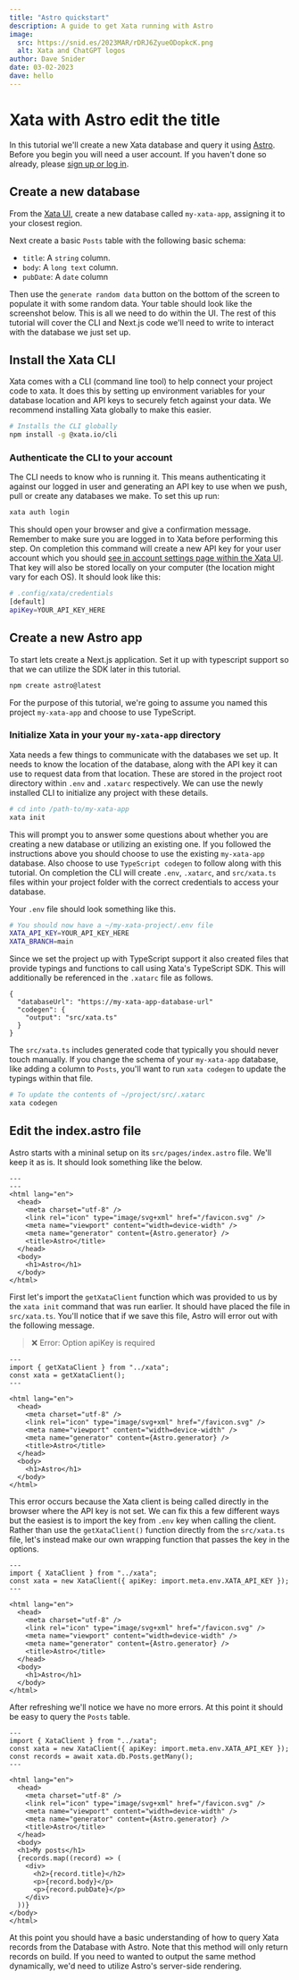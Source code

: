 ```yaml
---
title: "Astro quickstart"
description: A guide to get Xata running with Astro
image:
  src: https://snid.es/2023MAR/rDRJ6ZyueODopkcK.png
  alt: Xata and ChatGPT logos
author: Dave Snider
date: 03-02-2023
dave: hello
---
```


# Xata with Astro edit the title

In this tutorial we'll create a new Xata database and query it using [Astro][2]. Before you begin you will need a user account. If you haven't done so already, please [sign up or log in][0].

## Create a new database

From the [Xata UI][0], create a new database called `my-xata-app`, assigning it to your closest region.

Next create a basic `Posts` table with the following basic schema:

- `title`: A `string` column.
- `body`: A `long text` column.
- `pubDate`: A `date` column

Then use the `generate random data` button on the bottom of the screen to populate it with some random data. Your table should look like the screenshot below. This is all we need to do within the UI. The rest of this tutorial will cover the CLI and Next.js code we'll need to write to interact with the database we just set up.

<ArticleImage src="https://xata.io/docs/images/docs/getting-started/posts.png" width="1688" height="949" alt="A xata table of posts" caption="A simple posts table" variant="magic_ray" position="center" />

## Install the Xata CLI

Xata comes with a CLI (command line tool) to help connect your project code to xata. It does this by setting up environment variables for your database location and API keys to securely fetch against your data. We recommend installing Xata globally to make this easier.

```bash
# Installs the CLI globally
npm install -g @xata.io/cli
```

### Authenticate the CLI to your account

The CLI needs to know who is running it. This means authenticating it against our logged in user and generating an API key to use when we push, pull or create any databases we make. To set this up run:

```bash
xata auth login
```

This should open your browser and give a confirmation message. Remember to make sure you are logged in to Xata before performing this step. On completion this command will create a new API key for your user account which you should [see in account settings page within the Xata UI][1]. That key will also be stored locally on your computer (the location might vary for each OS). It should look like this:

```sh
# .config/xata/credentials
[default]
apiKey=YOUR_API_KEY_HERE
```

## Create a new Astro app

To start lets create a Next.js application. Set it up with typescript support so that we can utilize the SDK later in this tutorial.

```bash
npm create astro@latest
```

For the purpose of this tutorial, we're going to assume you named this project `my-xata-app` and choose to use TypeScript.

### Initialize Xata in your your `my-xata-app` directory

Xata needs a few things to communicate with the databases we set up. It needs to know the location of the database, along with the API key it can use to request data from that location. These are stored in the project root directory within `.env` and `.xatarc` respectively. We can use the newly installed CLI to initialize any project with these details.

```bash
# cd into /path-to/my-xata-app
xata init
```

This will prompt you to answer some questions about whether you are creating a new database or utilizing an existing one. If you followed the instructions above you should choose to use the existing `my-xata-app` database. Also choose to use `TypeScript codegen` to follow along with this tutorial. On completion the CLI will create `.env`, `.xatarc`, and `src/xata.ts` files within your project folder with the correct credentials to access your database.

Your `.env` file should look something like this.

```bash
# You should now have a ~/my-xata-project/.env file
XATA_API_KEY=YOUR_API_KEY_HERE
XATA_BRANCH=main
```

Since we set the project up with TypeScript support it also created files that provide typings and functions to call using Xata's TypeScript SDK. This will additionally be referenced in the `.xatarc` file as follows.

```jsonc {3}
{
  "databaseUrl": "https://my-xata-app-database-url"
  "codegen": {
    "output": "src/xata.ts"
  }
}
```

The `src/xata.ts` includes generated code that typically you should never touch manually. If you change the schema of your `my-xata-app` database, like adding a column to `Posts`, you'll want to run `xata codegen` to update the typings within that file.

```bash
# To update the contents of ~/project/src/.xatarc
xata codegen
```

## Edit the index.astro file

Astro starts with a mininal setup on its `src/pages/index.astro` file. We'll keep it as is. It should look something like the below.

```tsx
---
---
<html lang="en">
  <head>
    <meta charset="utf-8" />
    <link rel="icon" type="image/svg+xml" href="/favicon.svg" />
    <meta name="viewport" content="width=device-width" />
    <meta name="generator" content={Astro.generator} />
    <title>Astro</title>
  </head>
  <body>
    <h1>Astro</h1>
  </body>
</html>
```

First let's import the `getXataClient` function which was provided to us by the `xata init` command that was run earlier. It should have placed the file in `src/xata.ts`. You'll notice that if we save this file, Astro will error out with the following message.

> ❌ Error: Option apiKey is required

```tsx {2-3}
---
import { getXataClient } from "../xata";
const xata = getXataClient();
---

<html lang="en">
  <head>
    <meta charset="utf-8" />
    <link rel="icon" type="image/svg+xml" href="/favicon.svg" />
    <meta name="viewport" content="width=device-width" />
    <meta name="generator" content={Astro.generator} />
    <title>Astro</title>
  </head>
  <body>
    <h1>Astro</h1>
  </body>
</html>
```

This error occurs because the Xata client is being called directly in the browser where the API key is not set. We can fix this a few different ways but the easiest is to import the key from `.env` key when calling the client. Rather than use the `getXataClient()` function directly from the `src/xata.ts` file, let's instead make our own wrapping function that passes the key in the options.

```tsx {2-3}
---
import { XataClient } from "../xata";
const xata = new XataClient({ apiKey: import.meta.env.XATA_API_KEY });
---

<html lang="en">
  <head>
    <meta charset="utf-8" />
    <link rel="icon" type="image/svg+xml" href="/favicon.svg" />
    <meta name="viewport" content="width=device-width" />
    <meta name="generator" content={Astro.generator} />
    <title>Astro</title>
  </head>
  <body>
    <h1>Astro</h1>
  </body>
</html>
```

After refreshing we'll notice we have no more errors. At this point it should be easy to query the `Posts` table.

```tsx {4,17-23}
---
import { XataClient } from "../xata";
const xata = new XataClient({ apiKey: import.meta.env.XATA_API_KEY });
const records = await xata.db.Posts.getMany();
---

<html lang="en">
  <head>
    <meta charset="utf-8" />
    <link rel="icon" type="image/svg+xml" href="/favicon.svg" />
    <meta name="viewport" content="width=device-width" />
    <meta name="generator" content={Astro.generator} />
    <title>Astro</title>
  </head>
  <body>
  <h1>My posts</h1>
  {records.map((record) => (
    <div>
      <h2>{record.title}</h2>
      <p>{record.body}</p>
      <p>{record.pubDate}</p>
    </div>
  ))}
</body>
</html>
```

At this point you should have a basic understanding of how to query Xata records from the Database with Astro. Note that this method will only return records on build. If you need to wanted to output the same method dynamically, we'd need to utilize Astro's server-side rendering.

[0]: https://app.xata.io
[1]: https://app.xata.io/settings
[2]: https://astro.build
